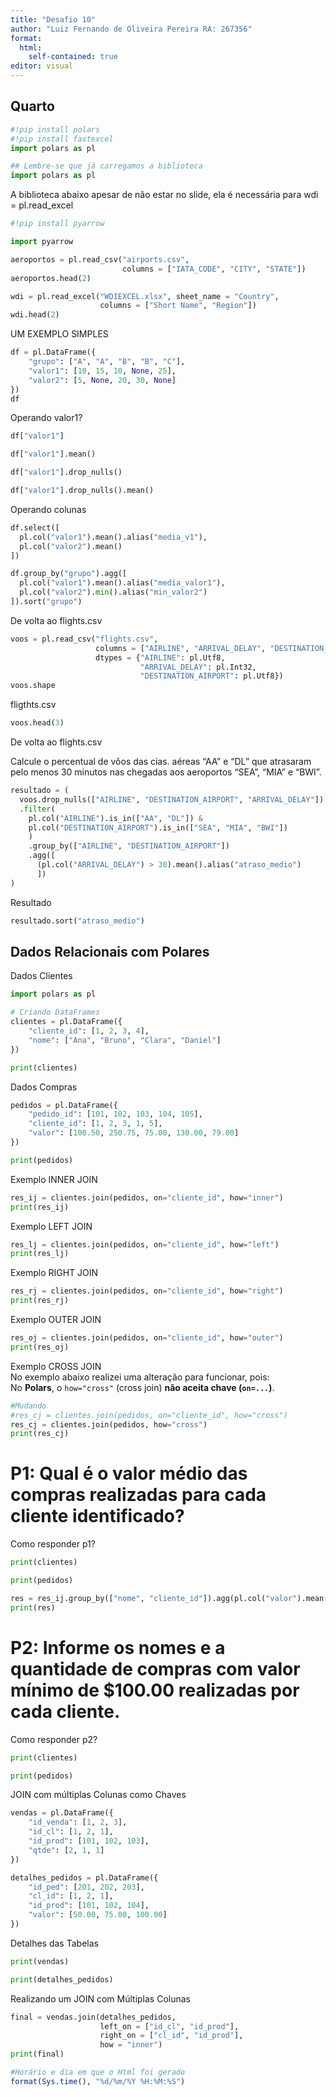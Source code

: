 ---
title: "Desafio 10"
author: "Luiz Fernando de Oliveira Pereira RA: 267356"
format: 
  html:
    self-contained: true
editor: visual
---

## Quarto

```{python}
#!pip install polars 
#!pip install fastexcel
import polars as pl
```

```{python}
## Lembre-se que já carregamos a biblioteca
import polars as pl
```

A biblioteca abaixo apesar de não estar no slide, ela é necessária para wdi = pl.read_excel

```{python}
#!pip install pyarrow

import pyarrow 
```

```{python}
aeroportos = pl.read_csv("airports.csv",
                         columns = ["IATA_CODE", "CITY", "STATE"])
aeroportos.head(2)
```

```{python}
wdi = pl.read_excel("WDIEXCEL.xlsx", sheet_name = "Country",
                    columns = ["Short Name", "Region"])
wdi.head(2)
```

UM EXEMPLO SIMPLES

```{python}
df = pl.DataFrame({
    "grupo": ["A", "A", "B", "B", "C"],
    "valor1": [10, 15, 10, None, 25],
    "valor2": [5, None, 20, 30, None]
})
df
```

Operando valor1?

```{python}
df["valor1"]
```

```{python}
df["valor1"].mean()

```

```{python}
df["valor1"].drop_nulls()

```

```{python}
df["valor1"].drop_nulls().mean()

```

Operando colunas

```{python}
df.select([
  pl.col("valor1").mean().alias("media_v1"),
  pl.col("valor2").mean()
])
```

```{python}
df.group_by("grupo").agg([
  pl.col("valor1").mean().alias("media_valor1"),
  pl.col("valor2").min().alias("min_valor2")
]).sort("grupo")
```

De volta ao flights.csv

```{python}
voos = pl.read_csv("flights.csv",
                   columns = ["AIRLINE", "ARRIVAL_DELAY", "DESTINATION_AIRPORT"],
                   dtypes = {"AIRLINE": pl.Utf8,
                             "ARRIVAL_DELAY": pl.Int32,
                             "DESTINATION_AIRPORT": pl.Utf8})
voos.shape
```

fligthts.csv

```{python}
voos.head(3)
```

De volta ao flights.csv

Calcule o percentual de vôos das cias. aéreas “AA” e “DL” que atrasaram pelo menos 30 minutos nas chegadas aos aeroportos “SEA”, “MIA” e “BWI”.

```{python}
resultado = (
  voos.drop_nulls(["AIRLINE", "DESTINATION_AIRPORT", "ARRIVAL_DELAY"])
  .filter(
    pl.col("AIRLINE").is_in(["AA", "DL"]) &
    pl.col("DESTINATION_AIRPORT").is_in(["SEA", "MIA", "BWI"])
    )
    .group_by(["AIRLINE", "DESTINATION_AIRPORT"])
    .agg([
      (pl.col("ARRIVAL_DELAY") > 30).mean().alias("atraso_medio")
      ])
)
```

Resultado

```{python}
resultado.sort("atraso_medio")
```

## Dados Relacionais com Polares

Dados Clientes

```{python}
import polars as pl

# Criando DataFrames
clientes = pl.DataFrame({
    "cliente_id": [1, 2, 3, 4],
    "nome": ["Ana", "Bruno", "Clara", "Daniel"]
})

print(clientes)
```

Dados Compras

```{python}
pedidos = pl.DataFrame({
    "pedido_id": [101, 102, 103, 104, 105],
    "cliente_id": [1, 2, 3, 1, 5],
    "valor": [100.50, 250.75, 75.00, 130.00, 79.00]
})

print(pedidos)
```

Exemplo INNER JOIN

```{python}
res_ij = clientes.join(pedidos, on="cliente_id", how="inner")
print(res_ij)
```

Exemplo LEFT JOIN

```{python}
res_lj = clientes.join(pedidos, on="cliente_id", how="left")
print(res_lj)
```

Exemplo RIGHT JOIN

```{python}
res_rj = clientes.join(pedidos, on="cliente_id", how="right")
print(res_rj)
```

Exemplo OUTER JOIN

```{python}
res_oj = clientes.join(pedidos, on="cliente_id", how="outer")
print(res_oj)
```

Exemplo CROSS JOIN\
No exemplo abaixo realizei uma alteração para funcionar, pois:\
No **Polars**, o `how="cross"` (cross join) **não aceita chave (`on=...`)**.

```{python}
#Mudando
#res_cj = clientes.join(pedidos, on="cliente_id", how="cross")
res_cj = clientes.join(pedidos, how="cross")
print(res_cj)
```

# **P1: Qual é o valor médio das compras realizadas para cada cliente identificado?**

Como responder p1?\

```{python}
print(clientes)
```

```{python}
print(pedidos)
```

```{python}
res = res_ij.group_by(["nome", "cliente_id"]).agg(pl.col("valor").mean())
print(res)
```

# **P2: Informe os nomes e a quantidade de compras com valor mínimo de \$100.00 realizadas por cada cliente.**

Como responder p2?

```{python}
print(clientes)
```

```{python}
print(pedidos)
```

JOIN com múltiplas Colunas como Chaves

```{python}
vendas = pl.DataFrame({
    "id_venda": [1, 2, 3],
    "id_cl": [1, 2, 1],
    "id_prod": [101, 102, 103],
    "qtde": [2, 1, 1]
})

detalhes_pedidos = pl.DataFrame({
    "id_ped": [201, 202, 203],
    "cl_id": [1, 2, 1],
    "id_prod": [101, 102, 104],
    "valor": [50.00, 75.00, 100.00]
})
```

Detalhes das Tabelas

```{python}
print(vendas)
```

```{python}
print(detalhes_pedidos)

```

Realizando um JOIN com Múltiplas Colunas

```{python}
final = vendas.join(detalhes_pedidos,
                    left_on = ["id_cl", "id_prod"],
                    right_on = ["cl_id", "id_prod"],
                    how = "inner")
print(final)
```

```{r}
#Horário e dia em que o Html foi gerado
format(Sys.time(), "%d/%m/%Y %H:%M:%S")
```
